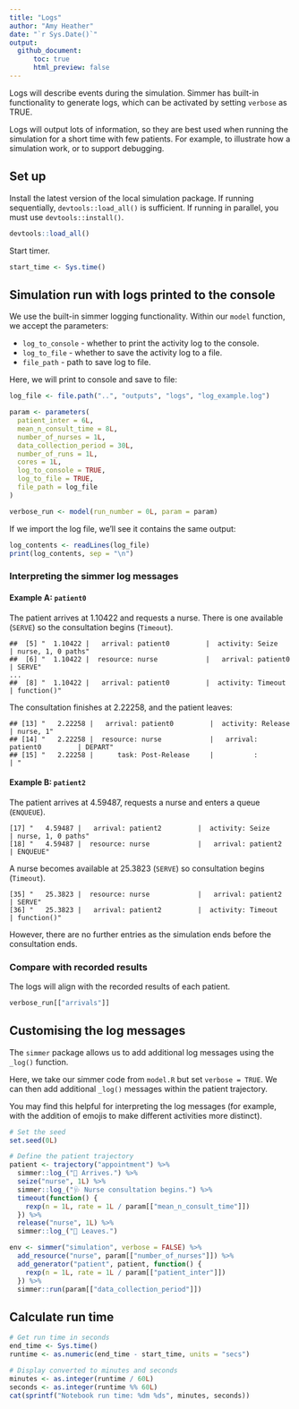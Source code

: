 ```yaml
---
title: "Logs"
author: "Amy Heather"
date: "`r Sys.Date()`"
output:
  github_document:
      toc: true
      html_preview: false
---
```


Logs will describe events during the simulation. Simmer has built-in functionality to generate logs, which can be activated by setting `verbose` as TRUE.

Logs will output lots of information, so they are best used when running the simulation for a short time with few patients. For example, to illustrate how a simulation work, or to support debugging.

## Set up

Install the latest version of the local simulation package. If running sequentially, `devtools::load_all()` is sufficient. If running in parallel, you must use `devtools::install()`.

```r
devtools::load_all()
```

Start timer.

```r
start_time <- Sys.time()
```

## Simulation run with logs printed to the console

We use the built-in simmer logging functionality. Within our `model` function, we accept the parameters:

* `log_to_console` - whether to print the activity log to the console.
* `log_to_file` - whether to save the activity log to a file.
* `file_path` - path to save log to file.

Here, we will print to console and save to file:

```r
log_file <- file.path("..", "outputs", "logs", "log_example.log")

param <- parameters(
  patient_inter = 6L,
  mean_n_consult_time = 8L,
  number_of_nurses = 1L,
  data_collection_period = 30L,
  number_of_runs = 1L,
  cores = 1L,
  log_to_console = TRUE,
  log_to_file = TRUE,
  file_path = log_file
)

verbose_run <- model(run_number = 0L, param = param)
```

If we import the log file, we'll see it contains the same output:

```r
log_contents <- readLines(log_file)
print(log_contents, sep = "\n")
```

### Interpreting the simmer log messages

#### Example A: `patient0`

The patient arrives at 1.10422 and requests a nurse. There is one available (`SERVE`) so the consultation begins (`Timeout`).

```
##  [5] "  1.10422 |   arrival: patient0         |  activity: Seize            | nurse, 1, 0 paths"
##  [6] "  1.10422 |  resource: nurse            |   arrival: patient0         | SERVE"
...
##  [8] "  1.10422 |   arrival: patient0         |  activity: Timeout          | function()"
```

The consultation finishes at 2.22258, and the patient leaves:

```
## [13] "   2.22258 |   arrival: patient0         |  activity: Release          | nurse, 1"
## [14] "   2.22258 |  resource: nurse            |   arrival: patient0         | DEPART"
## [15] "   2.22258 |      task: Post-Release     |          :                  | "
```

#### Example B: `patient2`

The patient arrives at 4.59487, requests a nurse and enters a queue (`ENQUEUE`).

```
[17] "   4.59487 |   arrival: patient2         |  activity: Seize            | nurse, 1, 0 paths"
[18] "   4.59487 |  resource: nurse            |   arrival: patient2         | ENQUEUE"
```

A nurse becomes available at 25.3823 (`SERVE`) so consultation begins (`Timeout`).

```
[35] "   25.3823 |  resource: nurse            |   arrival: patient2         | SERVE"
[36] "   25.3823 |   arrival: patient2         |  activity: Timeout          | function()"
```

However, there are no further entries as the simulation ends before the consultation ends.

### Compare with recorded results

The logs will align with the recorded results of each patient.

```r
verbose_run[["arrivals"]]
```

## Customising the log messages

The `simmer` package allows us to add additional log messages using the `_log()` function.

Here, we take our simmer code from `model.R` but set `verbose = TRUE`. We can then add additional `_log()` messages within the patient trajectory.

You may find this helpful for interpreting the log messages (for example, with the addition of emojis to make different activities more distinct).

```r
# Set the seed
set.seed(0L)

# Define the patient trajectory
patient <- trajectory("appointment") %>%
  simmer::log_("🚶 Arrives.") %>%
  seize("nurse", 1L) %>%
  simmer::log_("🩺 Nurse consultation begins.") %>%
  timeout(function() {
    rexp(n = 1L, rate = 1L / param[["mean_n_consult_time"]])
  }) %>%
  release("nurse", 1L) %>%
  simmer::log_("🚪 Leaves.")

env <- simmer("simulation", verbose = FALSE) %>%
  add_resource("nurse", param[["number_of_nurses"]]) %>%
  add_generator("patient", patient, function() {
    rexp(n = 1L, rate = 1L / param[["patient_inter"]])
  }) %>%
  simmer::run(param[["data_collection_period"]])
```

## Calculate run time

```r
# Get run time in seconds
end_time <- Sys.time()
runtime <- as.numeric(end_time - start_time, units = "secs")

# Display converted to minutes and seconds
minutes <- as.integer(runtime / 60L)
seconds <- as.integer(runtime %% 60L)
cat(sprintf("Notebook run time: %dm %ds", minutes, seconds))
```
